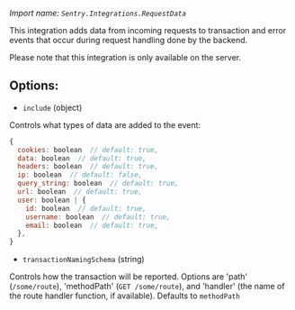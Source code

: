 _Import name: `Sentry.Integrations.RequestData`_

This integration adds data from incoming requests to transaction and error events that occur during request handling done by the backend.

<Alert level="warning">
  Please note that this integration is only available on the server.
</Alert>

## Options:

- `include` (object)

Controls what types of data are added to the event:

```js
{
  cookies: boolean  // default: true,
  data: boolean  // default: true,
  headers: boolean  // default: true,
  ip: boolean  // default: false,
  query_string: boolean  // default: true,
  url: boolean  // default: true,
  user: boolean | {
    id: boolean  // default: true,
    username: boolean  // default: true,
    email: boolean  // default: true,
  },
}
```

- `transactionNamingSchema` (string)

Controls how the transaction will be reported. Options are 'path' (`/some/route`),
'methodPath' (`GET /some/route`), and 'handler' (the name of the route handler
function, if available).
Defaults to `methodPath`
